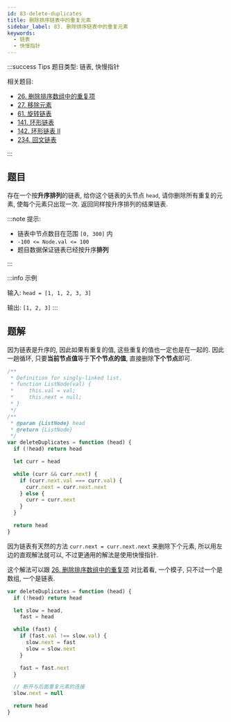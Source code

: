 ```yaml
---
id: 83-delete-duplicates
title: 删除排序链表中的重复元素
sidebar_label: 83. 删除排序链表中的重复元素
keywords:
  - 链表
  - 快慢指针
---
```


:::success Tips
题目类型: 链表, 快慢指针

相关题目:

- [26. 删除排序数组中的重复项](/leetcode/easy/26-remove-duplicates)
- [27. 移除元素](/leetcode/easy/27-remove-element)
- [61. 旋转链表](/leetcode/medium/61-rotate-right)
- [141. 环形链表](/leetcode/easy/141-has-cycle)
- [142. 环形链表 II](/leetcode/medium/142-detect-cycle)
- [234. 回文链表](/leetcode/easy/234-is-palindrome)

:::

## 题目

存在一个按**升序排列**的链表, 给你这个链表的头节点 `head`, 请你删除所有重复的元素, 使每个元素只出现一次. 返回同样按升序排列的结果链表.

:::note 提示:

- 链表中节点数目在范围 `[0, 300]` 内
- `-100 <= Node.val <= 100`
- 题目数据保证链表已经按升序**排列**

:::

:::info 示例

输入: `head = [1, 1, 2, 3, 3]`

输出: `[1, 2, 3]`
:::

## 题解


<Tabs>
  <TabItem value="JavaScript - 直观解法" label="JavaScript - 直观解法" default>

因为链表是升序的, 因此如果有重复的值, 这些重复的值也一定也是在一起的. 因此一趟循环, 只要**当前节点值**等于**下个节点的值**, 直接删除**下个节点**即可.

```ts
/**
 * Definition for singly-linked list.
 * function ListNode(val) {
 *     this.val = val;
 *     this.next = null;
 * }
 */
/**
 * @param {ListNode} head
 * @return {ListNode}
 */
var deleteDuplicates = function (head) {
  if (!head) return head

  let curr = head

  while (curr && curr.next) {
    if (curr.next.val === curr.val) {
      curr.next = curr.next.next
    } else {
      curr = curr.next
    }
  }

  return head
}
```

</TabItem>
<TabItem value="JavaScript - 双指针" label="JavaScript - 双指针">

因为链表有天然的方法 `curr.next = curr.next.next` 来删除下个元素, 所以用左边的直观解法就可以, 不过更通用的解法是使用快慢指针.

这个解法可以跟 [26. 删除排序数组中的重复项](/leetcode/easy/26-remove-duplicates) 对比着看, 一个模子, 只不过一个是数组, 一个是链表.

```ts
var deleteDuplicates = function (head) {
  if (!head) return head

  let slow = head,
    fast = head

  while (fast) {
    if (fast.val !== slow.val) {
      slow.next = fast
      slow = slow.next
    }

    fast = fast.next
  }

  // 断开与后面重复元素的连接
  slow.next = null

  return head
}
```

</TabItem>
</Tabs>
